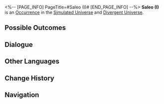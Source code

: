 <%-- [PAGE_INFO]
PageTitle=#Saleo (I)#
[END_PAGE_INFO] --%>
{{Stub}}
{{Simulated Universe Event Infobox
|id            = 11901
|title         = 
|image         = Occurrence Twins.png
|domains_su    = Unknown
|domains_ext   = 
|domains_swarm = Unknown
|domains_gng   = Unknown
|domains_du    = Unknown
|requirements  = 
|prev          = 
|next          = 
|characters    = 
|factions      = 
|order         = 
|order_du      = 
}}
'''Saleo (I)''' is an [[Divergent Universe/Occurrence|Occurrence]] in the [[Simulated Universe]] and [[Divergent Universe]].

==Possible Outcomes==
{{Possible Outcomes
|choice_1 = Mix the two personalities together.
|result_1 = All characters lose HP equal to 30% of their current HP, and exchange 1 random Blessing.
|path_1   = Nihility
|modes_1  = swarm

|choice_2 = Get rid of these two troublesome "neighbors."
|result_2 = Enter a very tough battle. If you win, you will gain 1 3-star Blessing(s) and 2 Curio(s).
|path_2   = Erudition
|modes_2  = gng

|choice_3 = Pick Leo.
|result_3 = Discard 1 Curio(s) and obtain 2 Blessing(s) of 1- to 2-star rarity.
|modes_3  = du

|choice_4 = Pick Sal.
|result_4 = Obtain 2 Curio(s) of 1- to 2-star rarity, and all characters lose HP equal to 20% of their current HP.
|modes_4  = du

|choice_5 = Pick Sal.
|result_5 = Obtain 1 Curio, and all characters lose HP equal to 20% of their current HP.
|modes_5  = su,swarm,gng

|choice_6 = Pick Leo.
|result_6 = Discard 1 Curio, and obtain a 2-star Blessing.
|modes_6  = su,swarm,gng

}}
<!--
==Gameplay Notes==
* 
-->
==Dialogue==
{{Dialogue Start}}
:{{tx}}
{{Dialogue End}}

==Other Languages==
{{Other Languages
|en   = Saleo (I)
|zhs  = 萨里奥（其一）
|zht  = 薩李奧（其一）
|ja   = サリオ（その1）
|ko   = 살레오 (1)
|es   = Saleo (I)
|fr   = Saleo (I)
|ru   = Салео I
|th   = Saleo (1)
|vi   = Saleo (1)
|de   = Saleo (Teil 1)
|id   = Saleo (Bag. 1)
|pt   = Saleo (I)
}}

==Change History==
{{Change History|1.0}}

==Navigation==
{{Occurrence Navbox}}